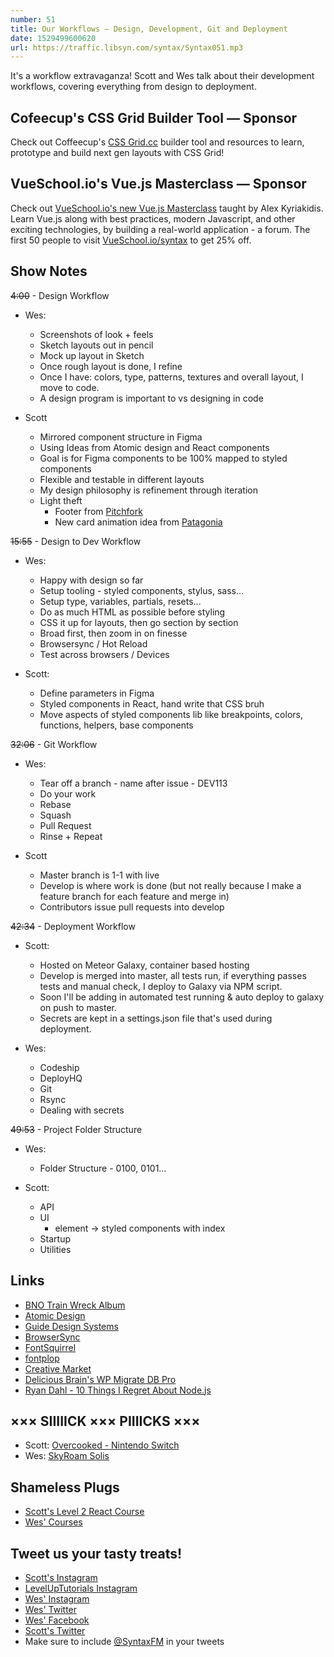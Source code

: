 ```yaml
---
number: 51
title: Our Workflows — Design, Development, Git and Deployment
date: 1529499600620
url: https://traffic.libsyn.com/syntax/Syntax051.mp3
---
```


It's a workflow extravaganza! Scott and Wes talk about their development workflows, covering everything from design to deployment.

## Cofeecup's CSS Grid Builder Tool — Sponsor

Check out Coffeecup's [CSS Grid.cc](https://cssgrid.cc/) builder tool and resources to learn, prototype and build next gen layouts with CSS Grid!

## VueSchool.io's Vue.js Masterclass — Sponsor
Check out [VueSchool.io's new Vue.js Masterclass](https://vueschool.io/) taught by Alex Kyriakidis. Learn Vue.js along with best practices, modern Javascript, and other exciting technologies, by building a real-world application - a forum. The first 50 people to visit [VueSchool.io/syntax](https://vueschool.io/syntax) to get 25% off.

## Show Notes

~~4:00~~ - Design Workflow

* Wes:
  * Screenshots of look + feels
  * Sketch layouts out in pencil
  * Mock up layout in Sketch
  * Once rough layout is done, I refine
  * Once I have: colors, type, patterns, textures and overall layout, I move to code.
  * A design program is important to vs designing in code

* Scott
  * Mirrored component structure in Figma
  * Using Ideas from Atomic design and React components
  * Goal is for Figma components to be 100% mapped to styled components
  * Flexible and testable in different layouts
  * My design philosophy is refinement through iteration
  * Light theft
    * Footer from [Pitchfork](https://pitchfork.com/)
    * New card animation idea from [Patagonia](http://www.patagonia.com/)

~~15:55~~ - Design to Dev Workflow

* Wes:
  * Happy with design so far
  * Setup tooling - styled components, stylus, sass...
  * Setup type, variables, partials, resets...
  * Do as much HTML as possible before styling
  * CSS it up for layouts, then go section by section
  * Broad first, then zoom in on finesse
  * Browsersync / Hot Reload
  * Test across browsers / Devices

* Scott:
  * Define parameters in Figma
  * Styled components in React, hand write that CSS bruh
  * Move aspects of styled components lib like breakpoints, colors, functions, helpers, base components

~~32:06~~ - Git Workflow

* Wes:
  * Tear off a branch - name after issue - DEV113
  * Do your work
  * Rebase
  * Squash
  * Pull Request
  * Rinse + Repeat

* Scott
  * Master branch is 1-1 with live
  * Develop is where work is done (but not really because I make a feature branch for each feature and merge in)
  * Contributors issue pull requests into develop

~~42:34~~ - Deployment Workflow

* Scott:
  * Hosted on Meteor Galaxy, container based hosting
  * Develop is merged into master, all tests run, if everything passes tests and manual check, I deploy to Galaxy via NPM script.
  * Soon I'll be adding in automated test running & auto deploy to galaxy on push to master.
  * Secrets are kept in a settings.json file that's used during deployment.

* Wes:
  * Codeship
  * DeployHQ
  * Git
  * Rsync
  * Dealing with secrets

~~49:53~~ - Project Folder Structure

* Wes:
  * Folder Structure - 0100, 0101…

* Scott:
  * API
  * UI
    * element -> styled components with index
  * Startup
  * Utilities

## Links

* [BNO Train Wreck Album](https://upload.wikimedia.org/wikipedia/en/thumb/3/33/BNO-trainwreck_cover.jpg/220px-BNO-trainwreck_cover.jpg)
* [Atomic Design](http://bradfrost.com/blog/post/atomic-web-design/)
* [Guide Design Systems](https://www.invisionapp.com/blog/guide-to-design-systems/)
* [BrowserSync](https://browsersync.io/)
* [FontSquirrel](https://www.fontsquirrel.com/)
* [fontplop](https://www.fontplop.com/)
* [Creative Market](https://creativemarket.com/)
* [Delicious Brain's WP Migrate DB Pro](https://deliciousbrains.com/wp-migrate-db-pro/)
* [Ryan Dahl - 10 Things I Regret About Node.js](https://www.youtube.com/watch?v=M3BM9TB-8yA)

## ××× SIIIIICK ××× PIIIICKS ×××

* Scott: [Overcooked - Nintendo Switch](https://www.nintendo.com/games/detail/overcooked-special-edition-switch)
* Wes: [SkyRoam Solis](https://www.skyroam.com?rfsn=1346968.ac598)

## Shameless Plugs

* [Scott's Level 2 React Course](https://LevelUpTutorials.com/store)
* [Wes' Courses](https://wesbos.com/courses)

## Tweet us your tasty treats!

* [Scott's Instagram](https://www.instagram.com/stolinski/)
* [LevelUpTutorials Instagram](https://www.instagram.com/LevelUpTutorials/)
* [Wes' Instagram](https://www.instagram.com/wesbos/)
* [Wes' Twitter](https://twitter.com/wesbos)
* [Wes' Facebook](https://www.facebook.com/wesbos.developer)
* [Scott's Twitter](https://twitter.com/stolinski)
* Make sure to include [@SyntaxFM](https://twitter.com/SyntaxFM) in your tweets
